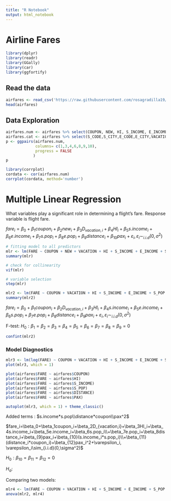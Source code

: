 ```yaml
---
title: "R Notebook"
output: html_notebook
---
```


# Airline Fares

```r
library(dplyr)
library(readr)
library(GGally)
library(car)
library(ggfortify)
```

## Read the data
```r
airfares <- read_csv('https://raw.githubusercontent.com/rosagradilla19/Airfares/master/Airfares.csv')
head(airfares)
```

## Data Exploration
```r
airfares.num <- airfares %>% select(COUPON, NEW, HI, S_INCOME, E_INCOME, S_POP, E_POP, DISTANCE, PAX, FARE)
airfares.cat <- airfares %>% select(S_CODE,S_CITY,E_CODE,E_CITY,VACATION,SW,SLOT,GATE,)
p <- ggpairs(airfares.num,
             columns= c(1,3,4,6,8,9,10),
             progress = FALSE
            )
p
```


```r
library(corrplot)
cordata <- cor(airfares.num)
corrplot(cordata, method='number')
```

# Multiple Linear Regression

What variables play a significant role in determining a flight's fare. Response variable is flight fare.

$fare_i=\beta_0+\beta_1coupon_i+\beta_2new_i+\beta_3D_{vacation,i}+\beta_4HI_i+\beta_5s.income_i+\beta_6e.income_i+\beta_7s.pop_i+\beta_8e.pop_i+\beta_9distance_i+\beta_{10}pax_i+\varepsilon_i, \varepsilon_i\sim_{i.i.d}(0,\sigma^2)$

```r
# fitting model to all predictors
mlr <- lm(FARE ~ COUPON + NEW + VACATION + HI + S_INCOME + E_INCOME + S_POP + E_POP + DISTANCE + PAX, data=airfares)
summary(mlr)
```

```r
# check for collinearity
vif(mlr)
```

```r
# variable selection
step(mlr)
```

```r
mlr2 <- lm(FARE ~ COUPON + VACATION + HI + S_INCOME + E_INCOME + S_POP + E_POP + DISTANCE + PAX, data=airfares)
summary(mlr2) 
```

$fare_i=\beta_0+\beta_1coupon_i+\beta_2D_{vacation,i}+\beta_3HI_i+\beta_4s.income_i+\beta_5e.income_i+\beta_6s.pop_i+\beta_7e.pop_i+\beta_8distance_i+\beta_{9}pax_i+\varepsilon_i, \varepsilon_i\sim_{i.i.d}(0,\sigma^2)$

F-test: $H_0: \beta_1=\beta_2=\beta_3=\beta_4=\beta_5=\beta_6=\beta_7=\beta_8=\beta_9=0$

```r
confint(mlr2)
```

### Model Diagnostics

```r
mlr3 <- lm(log(FARE) ~ COUPON + VACATION + HI + S_INCOME + E_INCOME + S_POP + E_POP + DISTANCE + PAX + S_INCOME:S_POP + DISTANCE:COUPON + I(PAX^2), data=airfares)
plot(mlr3, which = 1)
```

```r
plot(airfares$FARE ~ airfares$COUPON)
plot(airfares$FARE ~ airfares$HI)
plot(airfares$FARE ~ airfares$S_INCOME)
plot(airfares$FARE ~ airfares$S_POP)
plot(airfares$FARE ~ airfares$DISTANCE)
plot(airfares$FARE ~ airfares$PAX)
```


```r
autoplot(mlr3, which = 1) + theme_classic()
```


Added terms :
$s.income*s.pop\\distance*coupon\\pax^2$

$fare_i=\beta_0+\beta_1coupon_i+\beta_2D_{vacation,i}+\beta_3HI_i+\beta_4s.income_i+\beta_5e.income_i+\beta_6s.pop_i\\+\beta_7e.pop_i+\beta_8distance_i+\beta_{9}pax_i+\beta_{10}(s.income_i*s.pop_i)\\+\beta_{11}(distance_i*coupon_i)+\beta_{12}pax_i^2+\varepsilon_i, \varepsilon_i\sim_{i.i.d}(0,\sigma^2)$

$H_0: \beta_{10}=\beta_{11}=\beta_{12}=0$

$H_a:$

Comparing two models:
```r
mlr4 <- lm(FARE ~ COUPON + VACATION + HI + S_INCOME + E_INCOME + S_POP + E_POP + DISTANCE + PAX + S_INCOME:S_POP + DISTANCE:COUPON + I(PAX^2), data=airfares)
anova(mlr2, mlr4)
```



